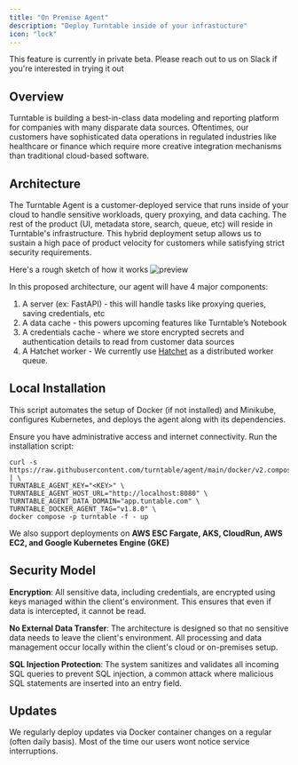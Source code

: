 ```yaml
---
title: "On Premise Agent"
description: "Deploy Turntable inside of your infrastucture"
icon: "lock"
---
```


<Note>
  This feature is currently in private beta. Please reach out to us on Slack if
  you're interested in trying it out
</Note>

## Overview

Turntable is building a best-in-class data modeling and reporting platform for companies with many disparate data sources. Oftentimes, our customers have sophisticated data operations in regulated industries like healthcare or finance which require more creative integration mechanisms than traditional cloud-based software.

## Architecture

The Turntable Agent is a customer-deployed service that runs inside of your cloud to handle sensitive workloads, query proxying, and data caching. The rest of the product (UI, metadata store, search, queue, etc) will reside in Turntable's infrastructure. This hybrid deployment setup allows us to sustain a high pace of product velocity for customers while satisfying strict security requirements.

Here's a rough sketch of how it works
![preview](/images/agent_architecture.png)

In this proposed architecture, our agent will have 4 major components:

1. A server (ex: FastAPI) - this will handle tasks like proxying queries, saving credentials, etc
2. A data cache - this powers upcoming features like Turntable’s Notebook
3. A credentials cache - where we store encrypted secrets and authentication details to read from customer data sources
4. A Hatchet worker - We currently use [Hatchet](https://hatchet.run/) as a distributed worker queue.

## Local Installation

This script automates the setup of Docker (if not installed) and Minikube, configures Kubernetes, and deploys the agent along with its dependencies.

Ensure you have administrative access and internet connectivity.
Run the installation script:

```
curl -s https://raw.githubusercontent.com/turntable/agent/main/docker/v2.compose.yaml | \
TURNTABLE_AGENT_KEY="<KEY>" \
TURNTABLE_AGENT_HOST_URL="http://localhost:8080" \
TURNTABLE_AGENT_DATA_DOMAIN="app.tuntable.com" \
TURNTABLE_DOCKER_AGENT_TAG="v1.8.0" \
docker compose -p turntable -f - up
```

We also support deployments on **AWS ESC Fargate, AKS, CloudRun, AWS EC2, and Google Kubernetes Engine (GKE)**

## Security Model

**Encryption**: All sensitive data, including credentials, are encrypted using keys managed within the client's environment. This ensures that even if data is intercepted, it cannot be read.

**No External Data Transfer**: The architecture is designed so that no sensitive data needs to leave the client's environment. All processing and data management occur locally within the client's cloud or on-premises setup.

**SQL Injection Protection**: The system sanitizes and validates all incoming SQL queries to prevent SQL injection, a common attack where malicious SQL statements are inserted into an entry field.

## Updates

We regularly deploy updates via Docker container changes on a regular (often daily basis). Most of the time our users wont notice service interruptions.
